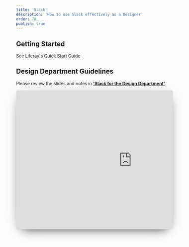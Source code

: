 ```yaml
---
title: 'Slack'
description: 'How to use Slack effectively as a Designer'
order: 70
publish: true
---
```


## Getting Started

See [Liferay's Quick Start Guide](https://docs.google.com/document/d/1xgvsMyNp0zV3AqF1JhITVWvukpJpoqfJ_Qw9YaOhqw4).

## Design Department Guidelines

Please review the slides and notes in [**'Slack for the Design Department'**](https://docs.google.com/presentation/d/1196Oe7hnMUvfIPlPbEcV9i0RCwlVf_NHrSW-cMDeiGo/edit?usp=sharing).

<div style="height: 446px; margin-bottom: 2rem; overflow: hidden; margin-left: 0px; max-width: 816px; width: 100%; box-shadow: 0 0.2rem 3rem -1rem rgba(0, 0, 0, 0.3), 0 1rem 2rem -1.25rem rgba(0, 0, 0, 0.8); border-radius: 4px;">
	<iframe
		src="https://docs.google.com/presentation/d/e/2PACX-1vTPri2n7TY1SOEhuoXWHqGUSbLoq4slHzCh5iukA16dtCHfBRJDyCzzluWkUgxPG-4v8J-YHJUnENfi/embed?start=false&loop=false&delayms=3000"
		frameborder="0"
		width="742"
		height="447"
		allowfullscreen={true}
		mozallowfullscreen={true}
		webkitallowfullscreen={true}
	/>
</div>

_If the [slides above](https://docs.google.com/presentation/d/1196Oe7hnMUvfIPlPbEcV9i0RCwlVf_NHrSW-cMDeiGo/edit?usp=sharing) don't render, log into your Liferay Google Account._

## Primary Channels

**_All designers_** _should_ **_actively participate_** _in these channels._

1.  [**#d-design**](https://liferay.slack.com/messages/CL4FSBYE4) — 📣 **global announcements** _— anything posted should be relevant to the whole department_
2.  [**#des-ops**](https://liferay.slack.com/messages/CL2KU6A65) — **operational information** — _everything tool or process related_
3.  [**#des-public-relations**](https://join.slack.com/share/zt-e10g2l43-Eg5DaA~0kzMhmTjqKDftDA) — **social media initiatives** _— Dribble, Twitter, Instagram, etc_

## Secondary Channels

_Designers in these teams should join them, but_ **_all are welcome to join_** _(_**_and leave_**_) as topics are relevant to them._

1.  [**#des-discussion**](https://liferay.slack.com/messages/CLZ47PDJA) — _design-related topics where anyone can bring for discussion_
2.  [**#s-liferay-design**](https://liferay.slack.com/messages/CL86Q8AKS) _— updates and discussion related to https://liferay.design_
3.  [**#s-help-liferay-design**](https://liferay.slack.com/messages/CM1695YUB) _— updates and discussion related to_ [_https://help.liferay.design_](https://liferay.design)

## Team Channels

1.  [**#d-comm-design**](https://liferay.slack.com/messages/CKETJ1DTR) — _Official channel for Communication Design_
2.  [**#d-product-design**](https://liferay.slack.com/messages/CKUSM81CJ) — _Official channel for Product Design_
4.  [**#t-lexicon**](https://liferay.slack.com/messages/CKT3L1G58) _— updates and discussion related to Lexicon_


## Regional Channels

1.  [**#d-prod-des-emea**](https://liferay.slack.com/messages/CL91HK1C5) — _Official channel for EMEA_
2.  [**#d-prod-des-latam**](https://liferay.slack.com/messages/C5K6NNR0Q) — _Official channel for Latin America_
3.  [**#d-prod-des-na**](https://liferay.slack.com/messages/CL91E76TF) — _Official channel for North America_

## User Groups

_Tagging these groups sends a notification to everyone in that group, use wisely._

1.  `@design` — [Design Department](https://loop.liferay.com/web/guest/home/-/loop/departments/_Design)
2.  `@communication-design` — [Communication Design Department](https://loop.liferay.com/web/guest/home/-/loop/departments/_Communication+Design)
3.  `@product-design` — [Product Design Department](https://loop.liferay.com/web/guest/home/-/loop/departments/_Product+Design)

<Image
	src="/images/handbook/tools/slack/slack-preferences.png"
	align="right"
	size="small"
	margin="0 0 0 2rem"
	rounded
	dropShadow
/>

## Notification Settings

Our recommended settings for notifications are:

-   **Notify me about..**
    -   Direct messages, mentions & keywords
    -   Replies to threads I’m following

<Image
	src="/images/handbook/tools/slack/slack-do-not-disturb.png"
	align="right"
	size="small"
	margin="0 0 2rem 2rem"
	rounded
	dropShadow
/>

-   **Do Not Disturb**

    -   Customize to the hours you’d like to be available — be sure to balance availability for people in other time zones with time for you to get rest.

-   **Sound & appearance**
    -   Mute all sounds
    -   Don’t show a badge on Slack’s icon
    -   Don’t bounce Slack’s icon

### iOS/macOS

-   Be liberal in your use of the Do Not Disturb functionality on your laptop and phone.
    _#LiferayHack: option + clicking the icon in the menu bar toggles DND mode._

### Other Notification Settings

-   Sometimes the best productivity boosters are the most basic — during focused time put your phone on **silent**, **disable vibrate**, and put it **face-down** on your desk.
-   Apple: [Set up Screen Time](https://support.apple.com/en-us/HT208982) limits that make sense for you.
-   Google: Explore the [digital wellbeing settings](https://wellbeing.google/) in the places that make sense for you.
